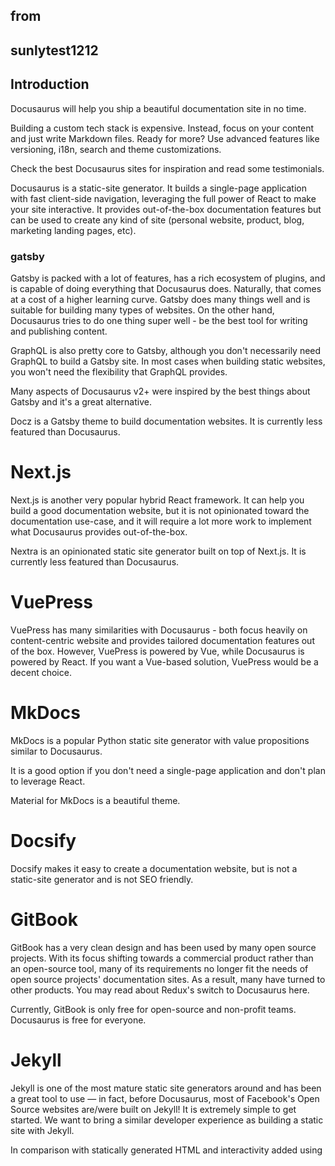 ## from


## sunlytest1212


## Introduction

Docusaurus will help you ship a beautiful documentation site in no time.

Building a custom tech stack is expensive. Instead, focus on your content and just write Markdown files.
Ready for more? Use advanced features like versioning, i18n, search and theme customizations.

Check the best Docusaurus sites for inspiration and read some testimonials.

Docusaurus is a static-site generator. It builds a single-page application with fast client-side navigation, leveraging the full power of React to make your site interactive. It provides out-of-the-box documentation 
features but can be used to create any kind of site (personal website, product, blog, marketing landing pages, etc).


### gatsby

Gatsby is packed with a lot of features, has a rich ecosystem of plugins, and is capable of doing everything that Docusaurus does. Naturally, that comes at a cost of a higher learning curve. Gatsby does many things well and is suitable for building many types of websites. On the other hand, Docusaurus tries to do one thing super well - be the best tool for writing and publishing content.

GraphQL is also pretty core to Gatsby, although you don't necessarily need GraphQL to build a Gatsby site. In most cases when building static websites, you won't need the flexibility that GraphQL provides.

Many aspects of Docusaurus v2+ were inspired by the best things about Gatsby and it's a great alternative.

Docz is a Gatsby theme to build documentation websites. It is currently less featured than Docusaurus.

# Next.js
Next.js is another very popular hybrid React framework. It can help you build a good documentation website, but it is not opinionated toward the documentation use-case, and it will require a lot more work to implement what Docusaurus provides out-of-the-box.

Nextra is an opinionated static site generator built on top of Next.js. It is currently less featured than Docusaurus.

# VuePress
VuePress has many similarities with Docusaurus - both focus heavily on content-centric website and provides tailored documentation features out of the box. However, VuePress is powered by Vue, while Docusaurus is powered by React. If you want a Vue-based solution, VuePress would be a decent choice.

# MkDocs
MkDocs is a popular Python static site generator with value propositions similar to Docusaurus.

It is a good option if you don't need a single-page application and don't plan to leverage React.

Material for MkDocs is a beautiful theme.

# Docsify
Docsify makes it easy to create a documentation website, but is not a static-site generator and is not SEO friendly.

# GitBook
GitBook has a very clean design and has been used by many open source projects. With its focus shifting towards a commercial product rather than an open-source tool, many of its requirements no longer fit the needs of open source projects' documentation sites. As a result, many have turned to other products. You may read about Redux's switch to Docusaurus here.

Currently, GitBook is only free for open-source and non-profit teams. Docusaurus is free for everyone.

# Jekyll
Jekyll is one of the most mature static site generators around and has been a great tool to use — in fact, before Docusaurus, most of Facebook's Open Source websites are/were built on Jekyll! It is extremely simple to get started. We want to bring a similar developer experience as building a static site with Jekyll.

In comparison with statically generated HTML and interactivity added using <script /> tags, Docusaurus sites are React apps. Using modern JavaScript ecosystem tooling, we hope to set new standards on doc sites' performance, asset building pipeline and optimizations, and ease to set up.